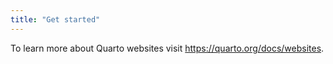 ```yaml
---
title: "Get started"
---
```


To learn more about Quarto websites visit <https://quarto.org/docs/websites>.
